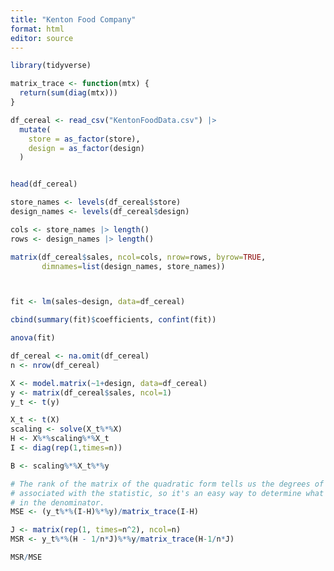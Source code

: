 ```yaml
---
title: "Kenton Food Company"
format: html
editor: source
---
```


```r
library(tidyverse)

matrix_trace <- function(mtx) {
  return(sum(diag(mtx)))
}

df_cereal <- read_csv("KentonFoodData.csv") |> 
  mutate(
    store = as_factor(store),
    design = as_factor(design)
  )


head(df_cereal)

store_names <- levels(df_cereal$store)
design_names <- levels(df_cereal$design)

cols <- store_names |> length()
rows <- design_names |> length()

matrix(df_cereal$sales, ncol=cols, nrow=rows, byrow=TRUE,
       dimnames=list(design_names, store_names))



fit <- lm(sales~design, data=df_cereal)

cbind(summary(fit)$coefficients, confint(fit))

anova(fit)
```

```r

df_cereal <- na.omit(df_cereal)
n <- nrow(df_cereal)

X <- model.matrix(~1+design, data=df_cereal)
y <- matrix(df_cereal$sales, ncol=1)
y_t <- t(y)

X_t <- t(X)
scaling <- solve(X_t%*%X)
H <- X%*%scaling%*%X_t
I <- diag(rep(1,times=n))

B <- scaling%*%X_t%*%y

# The rank of the matrix of the quadratic form tells us the degrees of freedom
# associated with the statistic, so it's an easy way to determine what we need
# in the denominator.
MSE <- (y_t%*%(I-H)%*%y)/matrix_trace(I-H)

J <- matrix(rep(1, times=n^2), ncol=n)
MSR <- y_t%*%(H - 1/n*J)%*%y/matrix_trace(H-1/n*J)

MSR/MSE
```



